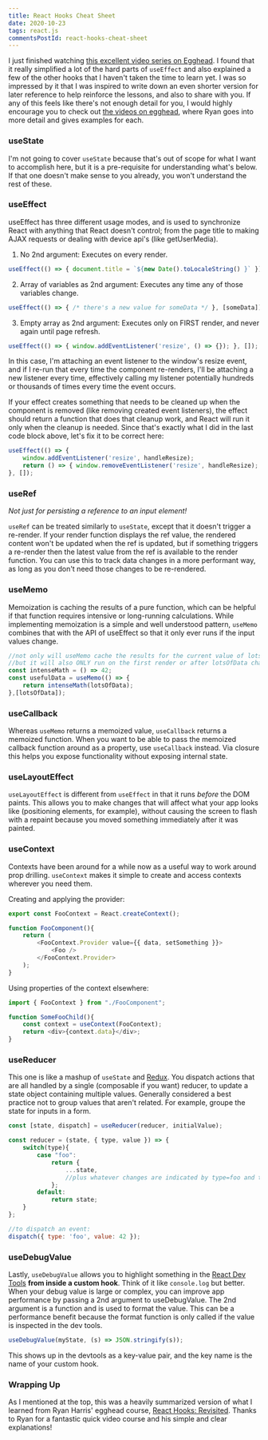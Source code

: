 ```yaml
---
title: React Hooks Cheat Sheet
date: 2020-10-23
tags: react.js
commentsPostId: react-hooks-cheat-sheet
---
```


I just finished watching [this excellent video series on Egghead][1]. I found that it really simplified a lot of the hard parts of `useEffect` and also explained a few of the other hooks that I haven't taken the time to learn yet. I was so impressed by it that I was inspired to write down an even shorter version for later reference to help reinforce the lessons, and also to share with you. If any of this feels like there's not enough detail for you, I would highly encourage you to check out [the videos on egghead][1], where Ryan goes into more detail and gives examples for each.

### useState

I'm not going to cover `useState` because that's out of scope for what I want to accomplish here, but it is a pre-requisite for understanding what's below. If that one doesn't make sense to you already, you won't understand the rest of these.

### useEffect

useEffect has three different usage modes, and is used to synchronize React with anything that React doesn't control; from the page title to making AJAX requests or dealing with device api's (like getUserMedia).

1. No 2nd argument: Executes on every render.

```js
useEffect(() => { document.title = `${new Date().toLocaleString() }` });
```

2. Array of variables as 2nd argument: Executes any time any of those variables change.

```js
useEffect(() => { /* there's a new value for someData */ }, [someData]);
```

3. Empty array as 2nd argument: Executes only on FIRST render, and never again until page refresh.

```js
useEffect(() => { window.addEventListener('resize', () => {}); }, []);
```

In this case, I'm attaching an event listener to the window's resize event, and if I re-run that every time the component re-renders, I'll be attaching a new listener every time, effectively calling my listener potentially hundreds or thousands of times every time the event occurs.

If your effect creates something that needs to be cleaned up when the component is removed (like removing created event listeners), the effect should return a function that does that cleanup work, and React will run it only when the cleanup is needed. Since that's exactly what I did in the last code block above, let's fix it to be correct here:

```js
useEffect(() => {
	window.addEventListener('resize', handleResize);
	return () => { window.removeEventListener('resize', handleResize); };
}, []);
```

### useRef

_Not just for persisting a reference to an input element!_

`useRef` can be treated similarly to `useState`, except that it doesn't trigger a re-render. If your render function displays the ref value, the rendered content won't be updated when the ref is updated, but if something triggers a re-render then the latest value from the ref is available to the render function. You can use this to track data changes in a more performant way, as long as you don't need those changes to be re-rendered.

### useMemo

Memoization is caching the results of a pure function, which can be helpful if that function requires intensive or long-running calculations. While implementing memoization is a simple and well understood pattern, `useMemo` combines that with the API of useEffect so that it only ever runs if the input values change.

```js
//not only will useMemo cache the results for the current value of lotsOfData
//but it will also ONLY run on the first render or after lotsOfData changes
const intenseMath = () => 42;
const usefulData = useMemo(() => {
	return intenseMath(lotsOfData);
},[lotsOfData]);
```

### useCallback

Whereas `useMemo` returns a memoized value, `useCallback` returns a memoized function. When you want to be able to pass the memoized callback function around as a property, use `useCallback` instead. Via closure this helps you expose functionality without exposing internal state.

### useLayoutEffect

`useLayoutEffect` is different from `useEffect` in that it runs _before_ the DOM paints. This allows you to make changes that will affect what your app looks like (positioning elements, for example), without causing the screen to flash with a repaint because you moved something immediately after it was painted.

### useContext

Contexts have been around for a while now as a useful way to work around prop drilling. `useContext` makes it simple to create and access contexts wherever you need them.

Creating and applying the provider:
```js
export const FooContext = React.createContext();

function FooComponent(){
	return (
		<FooContext.Provider value={{ data, setSomething }}>
			<Foo />
		</FooContext.Provider>
	);
}
```

Using properties of the context elsewhere:
```js
import { FooContext } from "./FooComponent";

function SomeFooChild(){
	const context = useContext(FooContext);
	return <div>{context.data}</div>;
}
```

### useReducer

This one is like a mashup of `useState` and [Redux][2]. You dispatch actions that are all handled by a single (composable if you want) reducer, to update a state object containing multiple values. Generally considered a best practice not to group values that aren't related. For example, groupe the state for inputs in a form.

```js
const [state, dispatch] = useReducer(reducer, initialValue);

const reducer = (state, { type, value }) => {
	switch(type){
		case "foo":
			return {
				...state,
				//plus whatever changes are indicated by type=foo and the associated value
			};
		default:
			return state;
	}
};

//to dispatch an event:
dispatch({ type: 'foo', value: 42 });
```

### useDebugValue

Lastly, `useDebugValue` allows you to highlight something in the [React Dev Tools][3] **from inside a custom hook**. Think of it like `console.log` but better. When your debug value is large or complex, you can improve app performance by passing a 2nd argument to useDebugValue. The 2nd argument is a function and is used to format the value. This can be a performance benefit because the format function is only called if the value is inspected in the dev tools.

```js
useDebugValue(myState, (s) => JSON.stringify(s));
```

This shows up in the devtools as a key-value pair, and the key name is the name of your custom hook.

### Wrapping Up

As I mentioned at the top, this was a heavily summarized version of what I learned from Ryan Harris' egghead course, [React Hooks: Revisited][1]. Thanks to Ryan for a fantastic quick video course and his simple and clear explanations!

[1]: https://egghead.io/playlists/react-hooks-revisited-abce
[2]: https://github.com/reduxjs/redux
[3]: https://chrome.google.com/webstore/detail/react-developer-tools/fmkadmapgofadopljbjfkapdkoienihi
[4]: https://reactjs.org/docs/hooks-reference.html#defer-formatting-debug-values
